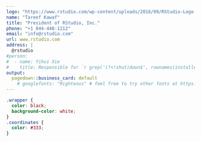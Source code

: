 ```yaml
---
logo: "https://www.rstudio.com/wp-content/uploads/2016/09/RStudio-Logo-Blue-Gray-250.png"
name: "Tareef Kawaf"
title: "President of RStudio, Inc."
phone: "+1 844-448-1212"
email: "info@rstudio.com"
url: www.rstudio.com
address: |
  @rstudio
#person: 
#  - name: Yihui Xie
#    title: Responsible for `r grep('(?<!shut)down$', rownames(installed.packages()), value=T, perl=T)`
output:
  pagedown::business_card: default
    # googlefonts: "Righteous" # feel free to try other fonts at https://fonts.google.com
---
```



<!-- if you prefer black text on white background, set eval=TRUE on the chunk below -->

```css
.wrapper {
  color: black;
  background-color: white;
}
.coordinates {
  color: #333;
}
```
